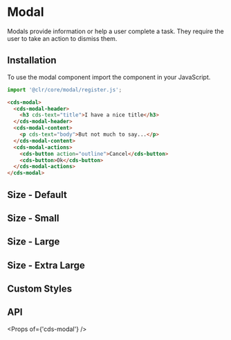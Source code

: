 
<Meta title="Components/Modal/Getting Started" />

# Modal

Modals provide information or help a user complete a task. They require the user to take an action to dismiss them.

## Installation

To use the modal component import the component in your JavaScript.

```typescript
import '@clr/core/modal/register.js';
```

```html
<cds-modal>
  <cds-modal-header>
    <h3 cds-text="title">I have a nice title</h3>
  </cds-modal-header>
  <cds-modal-content>
    <p cds-text="body">But not much to say...</p>
  </cds-modal-content>
  <cds-modal-actions>
    <cds-button action="outline">Cancel</cds-button>
    <cds-button>Ok</cds-button>
  </cds-modal-actions>
</cds-modal>
```

## Size - Default

<Preview>
  <Story id="components-modal-stories--default-size" />
</Preview>

## Size - Small

<Preview>
  <Story id="components-modal-stories--small" />
</Preview>

## Size - Large

<Preview>
  <Story id="components-modal-stories--large" />
</Preview>

## Size - Extra Large

<Preview>
  <Story id="components-modal-stories--extra-large" />
</Preview>

## Custom Styles

<Preview>
  <Story id="components-modal-stories--custom-styles" />
</Preview>

## API

<Props of={'cds-modal'} />

